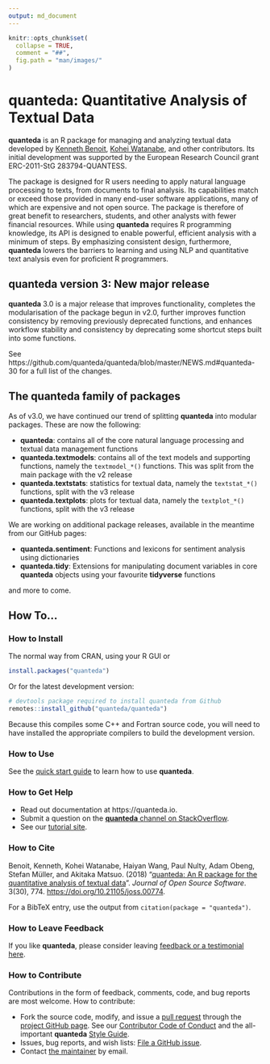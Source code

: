 ```yaml
---
output: md_document
---
```



```r
knitr::opts_chunk$set(
  collapse = TRUE,
  comment = "##",
  fig.path = "man/images/"
)
```

# quanteda: Quantitative Analysis of Textual Data

**quanteda** is an R package for managing and analyzing textual data developed by [Kenneth Benoit](http://kenbenoit.net), [Kohei Watanabe](https://blog.koheiw.net/), and other contributors. Its initial development was supported by the European Research Council grant ERC-2011-StG 283794-QUANTESS.

The package is designed for R users needing to apply natural language
processing to texts, from documents to final analysis.  Its
capabilities match or exceed those provided in many end-user software
applications, many of which are expensive and not open source.  The package is
therefore of great benefit to researchers, students, and other analysts with
fewer financial resources.  While using **quanteda** requires R programming
knowledge, its API is designed to enable powerful, efficient analysis with a
minimum of steps.  By emphasizing consistent design, furthermore, **quanteda**
lowers the barriers to learning and using NLP and quantitative text analysis
even for proficient R programmers.

## **quanteda** version 3: New major release

**quanteda** 3.0 is a major release that improves functionality, completes the modularisation of the package begun in v2.0, further improves function consistency by removing previously deprecated functions, and enhances workflow stability and consistency by deprecating some shortcut steps built into some functions.

See https://github.com/quanteda/quanteda/blob/master/NEWS.md#quanteda-30 for a full list of the changes.

## The **quanteda** family of packages

As of v3.0, we have continued our trend of splitting **quanteda** into modular packages.  These are now the following:

- **quanteda**: contains all of the core natural language processing and textual data management functions
- **quanteda.textmodels**: contains all of the text models and supporting functions, namely the `textmodel_*()` functions.  This was split from the main package with the v2 release
- **quanteda.textstats**: statistics for textual data, namely the `textstat_*()` functions, split with the v3 release
- **quanteda.textplots**: plots for textual data, namely the `textplot_*()` functions, split with the v3 release

We are working on additional package releases, available in the meantime from our GitHub pages:

- **quanteda.sentiment**: Functions and lexicons for sentiment analysis using dictionaries
- **quanteda.tidy**: Extensions for manipulating document variables in core **quanteda** objects using your favourite **tidyverse** functions

and more to come.

## How To...

### How to Install

The normal way from CRAN, using your R GUI or 
```r
install.packages("quanteda") 
```

Or for the latest development version:
```r
# devtools package required to install quanteda from Github 
remotes::install_github("quanteda/quanteda") 
```

Because this compiles some C++ and Fortran source code, you will need to have installed the appropriate compilers to build the development version.

### How to Use 

See the [quick start guide](https://quanteda.io/articles/pkgdown/quickstart.html) to learn how to use **quanteda**.

### How to Get Help

*  Read out documentation at https://quanteda.io.
*  Submit a question on the [**quanteda** channel on StackOverflow](https://stackoverflow.com/questions/tagged/quanteda).
*  See our [tutorial site](https://tutorials.quanteda.io/).

### How to Cite

Benoit, Kenneth, Kohei Watanabe, Haiyan Wang, Paul Nulty, Adam Obeng, Stefan Müller, and Akitaka Matsuo.  (2018) "[quanteda: An R package for the quantitative analysis of textual data](https://www.theoj.org/joss-papers/joss.00774/10.21105.joss.00774.pdf)".  _Journal of Open Source Software_.  3(30), 774. [https://doi.org/10.21105/joss.00774](https://doi.org/10.21105/joss.00774).

For a BibTeX entry, use the output from `citation(package = "quanteda")`.

### How to Leave Feedback

If you like **quanteda**, please consider leaving [feedback or a testimonial here](https://github.com/quanteda/quanteda/issues/461).

### How to Contribute

Contributions in the form of feedback, comments, code, and bug reports are most welcome.  How to contribute:

*  Fork the source code, modify, and issue a [pull request](https://help.github.com/articles/creating-a-pull-request-from-a-fork/) through the [project GitHub page](https://github.com/quanteda/quanteda).  See our [Contributor Code of Conduct](https://github.com/quanteda/quanteda/blob/master/CONDUCT.md) and the all-important **quanteda** [Style Guide](https://github.com/quanteda/quanteda/wiki/Style-guide).
*  Issues, bug reports, and wish lists: [File a GitHub issue](https://github.com/quanteda/quanteda/issues).
*  Contact [the maintainer](mailto:kbenoit@lse.ac.uk) by email.
